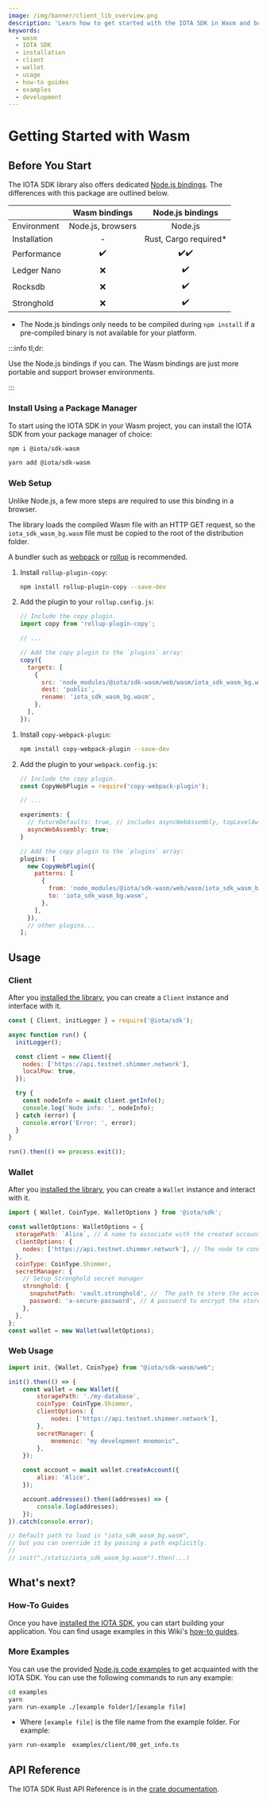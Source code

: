 ```yaml
---
image: /img/banner/client_lib_overview.png
description: 'Learn how to get started with the IOTA SDK in Wasm and build applications on the Shimmer network.'
keywords:
  - wasm
  - IOTA SDK
  - installation
  - client
  - wallet
  - usage
  - how-to guides
  - examples
  - development
---
```



# Getting Started with Wasm

<WarningPasswordStorage />

## Before You Start

The IOTA SDK library also offers dedicated [Node.js bindings](nodejs.mdx). The differences with this package are outlined
below.

|              |   Wasm bindings   |    Node.js bindings    |
| :----------- | :---------------: | :--------------------: |
| Environment  | Node.js, browsers |        Node.js         |
| Installation |         -         | Rust, Cargo required\* |
| Performance  |        ✔️         |          ✔️✔️          |
| Ledger Nano  |        ❌         |           ✔️           |
| Rocksdb      |        ❌         |           ✔️           |
| Stronghold   |        ❌         |           ✔️           |

- The Node.js bindings only needs to be compiled during `npm install` if a pre-compiled binary is not available for your
  platform.

:::info tl;dr:

Use the Node.js bindings if you can. The Wasm bindings are just more portable and support browser environments.

:::

### Install Using a Package Manager

To start using the IOTA SDK in your Wasm project, you can install the IOTA SDK from your package manager of choice:

<Tabs groupId="nodePackageManager">
<TabItem value="npm" label="npm">

```sh
npm i @iota/sdk-wasm
```

</TabItem>
<TabItem value="yarn" label="Yarn">

```sh
yarn add @iota/sdk-wasm
```

</TabItem>
</Tabs>

### Web Setup

Unlike Node.js, a few more steps are required to use this binding in a browser.

The library loads the compiled Wasm file with an HTTP GET request, so the `iota_sdk_wasm_bg.wasm` file must be copied to
the root of the distribution folder.

A bundler such as [webpack](https://webpack.js.org/) or [rollup](https://rollupjs.org/) is recommended.

<Tabs groupId="bundler">
<TabItem value="rollup" label="Rollup">

1. Install `rollup-plugin-copy`:

   ```bash
   npm install rollup-plugin-copy --save-dev
   ```

2. Add the plugin to your `rollup.config.js`:

   ```js
   // Include the copy plugin.
   import copy from 'rollup-plugin-copy';

   // ...

   // Add the copy plugin to the `plugins` array:
   copy({
     targets: [
       {
         src: 'node_modules/@iota/sdk-wasm/web/wasm/iota_sdk_wasm_bg.wasm',
         dest: 'public',
         rename: 'iota_sdk_wasm_bg.wasm',
       },
     ],
   });
   ```

</TabItem>
<TabItem value="webpack" label="Webpack">

1. Install `copy-webpack-plugin`:

   ```bash
   npm install copy-webpack-plugin --save-dev
   ```

2. Add the plugin to your `webpack.config.js`:

   ```js
   // Include the copy plugin.
   const CopyWebPlugin = require('copy-webpack-plugin');

   // ...

   experiments: {
     // futureDefaults: true, // includes asyncWebAssembly, topLevelAwait etc.
     asyncWebAssembly: true;
   }

   // Add the copy plugin to the `plugins` array:
   plugins: [
     new CopyWebPlugin({
       patterns: [
         {
           from: 'node_modules/@iota/sdk-wasm/web/wasm/iota_sdk_wasm_bg.wasm',
           to: 'iota_sdk_wasm_bg.wasm',
         },
       ],
     }),
     // other plugins...
   ];
   ```

</TabItem>
</Tabs>

## Usage

### Client

After you [installed the library](#install-the-iota-sdk), you can create a `Client` instance and interface with it.

```javascript
const { Client, initLogger } = require('@iota/sdk');

async function run() {
  initLogger();

  const client = new Client({
    nodes: ['https://api.testnet.shimmer.network'],
    localPow: true,
  });

  try {
    const nodeInfo = await client.getInfo();
    console.log('Node info: ', nodeInfo);
  } catch (error) {
    console.error('Error: ', error);
  }
}

run().then(() => process.exit());
```

### Wallet

After you [installed the library](#installing-the-iota-sdk), you can create a `Wallet` instance and interact with it.

```javascript
import { Wallet, CoinType, WalletOptions } from '@iota/sdk';

const walletOptions: WalletOptions = {
  storagePath: `Alice`, // A name to associate with the created account.
  clientOptions: {
    nodes: ['https://api.testnet.shimmer.network'], // The node to connect to.
  },
  coinType: CoinType.Shimmer,
  secretManager: {
    // Setup Stronghold secret manager
    stronghold: {
      snapshotPath: 'vault.stronghold', //  The path to store the account snapshot.
      password: 'a-secure-password', // A password to encrypt the stored data. WARNING: Never hardcode passwords in production code.
    },
  },
};
const wallet = new Wallet(walletOptions);
```

### Web Usage

```javascript
import init, {Wallet, CoinType} from "@iota/sdk-wasm/web";

init().then(() => {
    const wallet = new Wallet({
        storagePath: './my-database',
        coinType: CoinType.Shimmer,
        clientOptions: {
            nodes: ['https://api.testnet.shimmer.network'],
        },
        secretManager: {
            mnemonic: "my development mnemonic",
        },
    });

    const account = await wallet.createAccount({
        alias: 'Alice',
    });

    account.addresses().then((addresses) => {
        console.log(addresses);
    });
}).catch(console.error);

// Default path to load is "iota_sdk_wasm_bg.wasm",
// but you can override it by passing a path explicitly.
//
// init("./static/iota_sdk_wasm_bg.wasm").then(...)
```

## What's next?

### How-To Guides

Once you have [installed the IOTA SDK](#install-the-iota-sdk), you can start building your application. You can find
usage examples in this Wiki's [how-to guides](../how-tos/accounts-and-addresses/create-mnemonic.mdx).

### More Examples

You can use the provided
[Node.js code examples](https://github.com/iotaledger/iota-sdk/tree/develop/bindings/nodejs/examples) to get acquainted
with the IOTA SDK. You can use the following commands to run any example:

```bash
cd examples
yarn
yarn run-example ./[example folder]/[example file]
```

- Where `[example file]` is the file name from the example folder. For example:

```bash
yarn run-example  examples/client/00_get_info.ts
```

## API Reference

The IOTA SDK Rust API Reference is in the [crate documentation](https://docs.rs/iota-sdk/latest/iota_sdk/).
